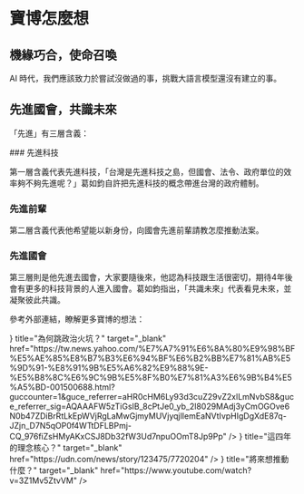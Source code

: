 
# 寶博怎麼想

## 機緣巧合，使命召喚

AI 時代，我們應該致力於嘗試沒做過的事，挑戰大語言模型還沒有建立的事。

## 先進國會，共識未來

「先進」有三層含義：

<Steps>
### 先進科技

第一層含義代表先進科技，「台灣是先進科技之島，但國會、法令、政府單位的效率夠不夠先進呢？」葛如鈞自許把先進科技的概念帶進台灣的政府體制。

### 先進前輩

第二層含義代表他希望能以新身份，向國會先進前輩請教怎麼推動法案。

### 先進國會

第三層則是他先進去國會，大家要隨後來，他認為科技跟生活很密切，期待4年後會有更多的科技背景的人進入國會。葛如鈞指出，「共識未來」代表看見未來，並凝聚彼此共識。

</Steps>

參考外部連結，瞭解更多寶博的想法：

<Cards>
  <Card
    icon={<ExternalLink />}
    title="為何跳政治火坑？"
    target="_blank"
    href="https://tw.news.yahoo.com/%E7%A7%91%E6%8A%80%E9%98%BF%E5%AE%85%E8%B7%B3%E6%94%BF%E6%B2%BB%E7%81%AB%E5%9D%91-%E8%91%9B%E5%A6%82%E9%88%9E-%E5%B8%8C%E6%9C%9B%E5%8F%B0%E7%81%A3%E6%9B%B4%E5%A5%BD-001500688.html?guccounter=1&guce_referrer=aHR0cHM6Ly93d3cuZ29vZ2xlLmNvbS8&guce_referrer_sig=AQAAAFW5zTiGsIB_8cPtJe0_yb_2l8029MAdj3yCmOGOve6N0b47ZDiBrRtLkEpWVjRgLaMwGjmyMUVjyqjlIemEaNVtIvpHIgDgXdE87q-JZjn_D7N5qOP0f4WTtDFLBPmj-CQ_976fiZsHMyAKxCSJ8Db32fW3Ud7npuOOmT8Jp9Pp"
  />
  <Card
    icon={<ExternalLink />}
    title="這四年的理念核心？"
    target="_blank"
    href="https://udn.com/news/story/123475/7720204"
  />
  <Card
    icon={<ExternalLink />}
    title="將來想推動什麼？"
    target="_blank"
    href="https://www.youtube.com/watch?v=3Z1Mv5ZtvVM"
  />
</Cards>
